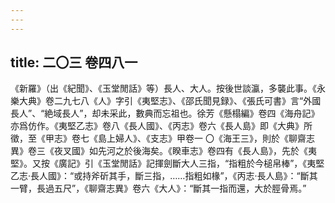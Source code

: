 ```yaml
---
---
---
```

title: 二〇三 卷四八一
---




《新羅》（出《紀聞》、《玉堂閒話》等）長人、大人。按後世談瀛，多襲此事。《永樂大典》卷二九七八《人》字引《夷堅志》、《邵氏聞見録》、《張氏可書》言“外國長人”、“絶域長人”，却未采此，數典而忘祖也。徐芳《懸榻編》卷四《海舟記》亦爲仿作。《夷堅乙志》卷八《長人國》、《丙志》卷六《長人島》即《大典》所徵，至《甲志》卷七《島上婦人》、《支志》甲卷一 〇《海王三》，則於《聊齋志異》卷三《夜叉國》如先河之於後海矣。《睽車志》卷四有《長人島》，先於《夷堅》。又按《廣記》引《玉堂閒話》記揮劍斷大人三指，“指粗於今槌帛棒”，《夷堅乙志·長人國》：“或持斧斫其手，斷三指，……指粗如椽”，《丙志·長人島》：“斷其一臂，長過五尺”，《聊齋志異》卷六《大人》：“斷其一指而還，大於脛骨焉。”